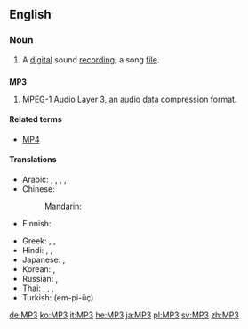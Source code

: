 ==English==
{{wikipedia}}

===Noun===
{{en-noun}}

# A [[digital]] sound [[recording]]; a song [[file]].

==={{initialism}}===
'''MP3'''

# {{computing|audio|software}} [[MPEG]]-1 Audio Layer 3, an audio data compression format.

====Related terms====
* [[MP4]]

====Translations====
{{trans-top|MPEG Layer 3}}
* Arabic: {{t|ar|إم بي ثري|m|tr='em bii thrii}}, {{t|ar|إم بي 3|m|tr='em bii thrii, 'em bii thalaatha}}, {{t|ar|إم بي ٣|m|tr='em bii thrii, 'em bii thalaatha}},  {{t-|ar|MP3|m|tr='em bii thrii, 'em bii thalaatha|sc=Latn}}, {{t|ar|إم بي ثلاثة|m|tr='em bii thalaatha}}
* Chinese:
*: Mandarin: {{t|zh|MP3|tr=MP-sān|sc=Latn}}
* Finnish: {{t|fi|MP3}}
{{trans-mid}}
* Greek: {{t|el|έμ-πι-θρί|tr=em-pi-thri}}, {{t|el|έμ-πι-τρία|tr=em-pi-tría}}, {{t-|el|MP3|tr=em-pi-tría|sc=Latn}}
* Hindi: {{t|hi|एम् पी ३|tr=ēm pī tīn|xs=Hindi}},  {{t|hi|एम् पी थ्री|tr=ēm pī thrī|xs=Hindi}},  {{t-|hi|MP3|sc=Latn|xs=Hindi}}
* Japanese: {{t|ja|エムピースリー|tr=emu-pī-surī}}, {{t+|ja|MP3|tr=emu-pī-surī|sc=Latn}}
* Korean: {{t|ko|엠피쓰리|tr=em-pi-sseuri|sc=Hang}},  {{t+|ko|MP3|tr=em-pi-sseuri|sc=Latn}}
* Russian: {{t+|ru|эм-пи-три|m|tr=em-pi-trí}} {{qualifier|indeclinable}}, {{t-|ru|MP3|m|tr=em-pi-trí|sc=Latn}} {{qualifier|indeclinable}}
* Thai: {{t-|th|เอ็มพีสาม|tr=em pee săam}},  {{t|th|เอ็มพี๓|tr=em pee săam}},  {{t|th|เอ็มพี 3|tr=em pee săam}}, {{t-|th|MP3|sc=Latn}}
* Turkish: {{t|tr|MP3}} (em-pi-üç)
{{trans-bottom}}

[[de:MP3]]
[[ko:MP3]]
[[it:MP3]]
[[he:MP3]]
[[ja:MP3]]
[[pl:MP3]]
[[sv:MP3]]
[[zh:MP3]]